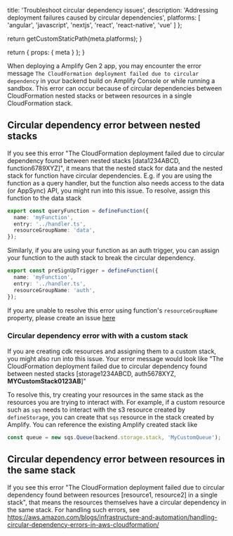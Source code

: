 
  title: 'Troubleshoot circular dependency issues',
  description: 'Addressing deployment failures caused by circular dependencies',
  platforms: [
    'angular',
    'javascript',
    'nextjs',
    'react',
    'react-native',
    'vue'
  ]
};

  return getCustomStaticPath(meta.platforms);
}

  return {
    props: {
      meta
    }
  };
}

When deploying a Amplify Gen 2 app, you may encounter the error message `The CloudFormation deployment failed due to circular dependency` in your backend build on Amplify Console or while running a sandbox. This error can occur because of circular dependencies between CloudFormation nested stacks or between resources in a single CloudFormation stack.

## Circular dependency error between nested stacks

If you see this error "The CloudFormation deployment failed due to circular dependency found between nested stacks [data1234ABCD, function6789XYZ]", it means that the nested stack for data and the nested stack for function have circular dependencies. E.g. if you are using the function as a query handler, but the function also needs access to the data (or AppSync) API, you might run into this issue. To resolve, assign this function to the data stack

```ts title="function.ts"
export const queryFunction = defineFunction({
  name: 'myFunction',
  entry: '../handler.ts',
  resourceGroupName: 'data',
});
```

Similarly, if you are using your function as an auth trigger, you can assign your function to the auth stack to break the circular dependency.

```ts title="function.ts"
export const preSignUpTrigger = defineFunction({
  name: 'myFunction',
  entry: '../handler.ts',
  resourceGroupName: 'auth',
});
```
If you are unable to resolve this error using function's `resourceGroupName` property, please create an issue [here](https://github.com/aws-amplify/amplify-backend/issues/new/choose)

### Circular dependency error with with a custom stack

If you are creating cdk resources and assigning them to a custom stack, you might also run into this issue. Your error message would look like "The CloudFormation deployment failed due to circular dependency found between nested stacks [storage1234ABCD, auth5678XYZ, **MYCustomStack0123AB**]"

To resolve this, try creating your resources in the same stack as the resources you are trying to interact with. For example, if a custom resource such as `sqs` needs to interact with the s3 resource created by `defineStorage`, you can create that `sqs` resource in the stack created by Amplify. You can reference the existing Amplify created stack like

```ts title="backend.ts"
const queue = new sqs.Queue(backend.storage.stack, 'MyCustomQueue');
```

## Circular dependency error between resources in the same stack

If you see this error "The CloudFormation deployment failed due to circular dependency found between resources [resource1, resource2] in a single stack", that means the resources themselves have a circular dependency in the same stack. For handling such errors, see https://aws.amazon.com/blogs/infrastructure-and-automation/handling-circular-dependency-errors-in-aws-cloudformation/
